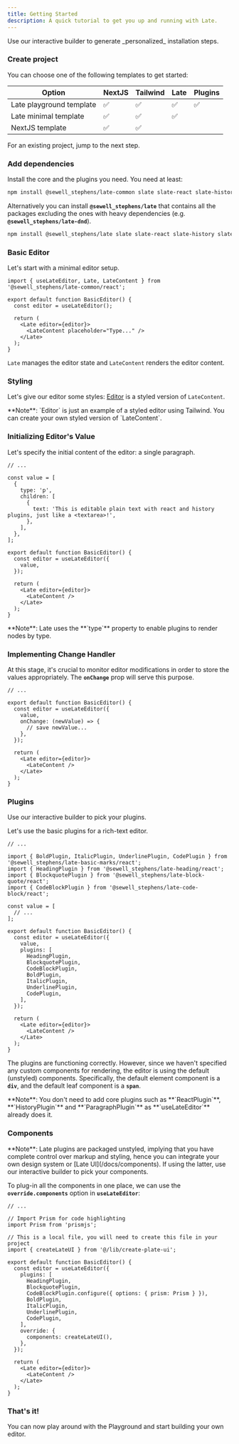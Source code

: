 ```yaml
---
title: Getting Started
description: A quick tutorial to get you up and running with Late.
---
```


<Callout className="my-4">
  Use our <Link href="/?builder=true" target="_blank">interactive builder</Link> to generate _personalized_ installation steps.
</Callout>

<Steps>

### Create project

You can choose one of the following templates to get started:

| Option                                                                                                             | NextJS | Tailwind | Late | Plugins |
| ------------------------------------------------------------------------------------------------------------------ | ------ | -------- | ----- | ------- |
| <Link target="_blank" href="https://github.com/sewellstephens/late-playground-template">Late playground template</Link> | ✅     | ✅       | ✅    | ✅      |
| <Link target="_blank" href="https://github.com/sewellstephens/late-template">Late minimal template</Link>               | ✅     | ✅       | ✅    |         |
| <Link target="_blank" href="/docs/components/installation/next">NextJS template</Link>                             | ✅     | ✅       |       |         |

For an existing project, jump to the next step.

### Add dependencies

Install the core and the plugins you need. You need at least:

```bash
npm install @sewell_stephens/late-common slate slate-react slate-history slate-hyperscript react react-dom
```

Alternatively you can install **`@sewell_stephens/late`** that contains all the packages excluding the ones with heavy dependencies (e.g. **`@sewell_stephens/late-dnd`**).

```bash
npm install @sewell_stephens/late slate slate-react slate-history slate-hyperscript react react-dom
```

### Basic Editor

Let's start with a minimal editor setup.

```tsx showLineNumbers {4,7-9}
import { useLateEditor, Late, LateContent } from '@sewell_stephens/late-common/react';

export default function BasicEditor() {
  const editor = useLateEditor();

  return (
    <Late editor={editor}>
      <LateContent placeholder="Type..." />
    </Late>
  );
}
```

`Late` manages the editor state and `LateContent` renders the editor content.

<ComponentPreview name="basic-editor-default-demo" padding="md" />

### Styling

Let's give our editor some styles: [Editor](/docs/components/editor) is a styled version of `LateContent`.

<ComponentPreview name="basic-editor-styling-demo" padding="md" />

<Callout className="mt-4">
  **Note**: `Editor` is just an example of a styled editor using Tailwind. You
  can create your own styled version of `LateContent`.
  <ComponentSource name="editor" />
</Callout>

### Initializing Editor's Value

Let's specify the initial content of the editor: a single paragraph.

```tsx showLineNumbers {3-12,16}
// ...

const value = [
  {
    type: 'p',
    children: [
      {
        text: 'This is editable plain text with react and history plugins, just like a <textarea>!',
      },
    ],
  },
];

export default function BasicEditor() {
  const editor = useLateEditor({
    value,
  });

  return (
    <Late editor={editor}>
      <LateContent />
    </Late>
  );
}
```

<Callout className="mt-4">
  **Note**: Late uses the **`type`** property to enable plugins to render nodes
  by type.
</Callout>

<ComponentPreview name="basic-editor-value-demo" padding="md" />

### Implementing Change Handler

At this stage, it's crucial to monitor editor modifications in order to store the values appropriately. The **`onChange`** prop will serve this purpose.

```tsx showLineNumbers {6-8}
// ...

export default function BasicEditor() {
  const editor = useLateEditor({
    value,
    onChange: (newValue) => {
      // save newValue...
    },
  });

  return (
    <Late editor={editor}>
      <LateContent />
    </Late>
  );
}
```

<ComponentPreview name="basic-editor-handler-demo" padding="md" />

### Plugins

<Callout className="my-4">
  Use our <Link href="/?builder=true" target="_blank">interactive builder</Link> to pick your plugins.
</Callout>

Let's use the basic plugins for a rich-text editor.

```tsx showLineNumbers {15-23}
// ...

import { BoldPlugin, ItalicPlugin, UnderlinePlugin, CodePlugin } from '@sewell_stephens/late-basic-marks/react';
import { HeadingPlugin } from '@sewell_stephens/late-heading/react';
import { BlockquotePlugin } from '@sewell_stephens/late-block-quote/react';
import { CodeBlockPlugin } from '@sewell_stephens/late-code-block/react';

const value = [
  // ...
];

export default function BasicEditor() {
  const editor = useLateEditor({
    value,
    plugins: [
      HeadingPlugin,
      BlockquotePlugin,
      CodeBlockPlugin,
      BoldPlugin,
      ItalicPlugin,
      UnderlinePlugin,
      CodePlugin,
    ],
  });

  return (
    <Late editor={editor}>
      <LateContent />
    </Late>
  );
}
```

<ComponentPreview name="basic-plugins-default-demo" padding="md" />

The plugins are functioning correctly. However, since we haven't specified any custom components for rendering, the editor is using the default (unstyled) components. Specifically, the default element component is a **`div`**, and the default leaf component is a **`span`**.

<Callout className="mt-4">
  **Note**: You don't need to add core plugins such as **`ReactPlugin`**,
  **`HistoryPlugin`** and **`ParagraphPlugin`** as **`useLateEditor`** already does it.
</Callout>

### Components

<Callout className="mt-4">
  **Note**: Late plugins are packaged unstyled, implying that you have complete
  control over markup and styling, hence you can integrate your own design
  system or [Late UI](/docs/components). If using the latter, use our <Link href="/?builder=true" target="_blank">interactive builder</Link> to pick your components.
</Callout>

To plug-in all the components in one place, we can use the **`override.components`** option in **`useLateEditor`**:

```tsx showLineNumbers {14,20-22}
// ...

// Import Prism for code highlighting
import Prism from 'prismjs';

// This is a local file, you will need to create this file in your project
import { createLateUI } from '@/lib/create-plate-ui';

export default function BasicEditor() {
  const editor = useLateEditor({
    plugins: [
      HeadingPlugin,
      BlockquotePlugin,
      CodeBlockPlugin.configure({ options: { prism: Prism } }),
      BoldPlugin,
      ItalicPlugin,
      UnderlinePlugin,
      CodePlugin,
    ],
    override: {
      components: createLateUI(),
    },
  });

  return (
    <Late editor={editor}>
      <LateContent />
    </Late>
  );
}
```

<ComponentSource src="src/lib/plate/create-plate-ui.ts" />

<ComponentPreview name="basic-plugins-components-demo" padding="md" />

### That's it!

You can now play around with the <Link href="/?builder=true">Playground</Link> and start building your own editor.

</Steps>
